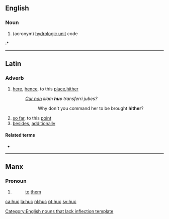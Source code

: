 ==English==

===Noun===
{{infl|en|noun}}[[Category:English nouns that lack inflection template]]

# (acronym) [http://en.wikipedia.org/w/index.php?title=Hydrologic_unit&redirect=no hydrologic unit] code
:*

----

==Latin==

===Adverb===
{{la-adv|hūc||-}}

# [[here]], [[hence]], to this [[place]],[[hither]]
#: ''[[cur non|Cur non]] illam '''huc''' transferri jubes?''
#:: Why don't you command her to be brought '''hither'''?
# [[so far]], to this [[point]]
# [[besides]], [[additionally]]

====Related terms====
* {{l|la|hic|hīc}}

----

==Manx==

===Pronoun===
{{infl|gv|prepositional pronoun|emphatic form|hucsyn}}

# {{form of|3rd person plural|hug|lang=Manx}}
#: [[to]] [[them]]

[[ca:huc]]
[[la:huc]]
[[nl:huc]]
[[pt:huc]]
[[sv:huc]]